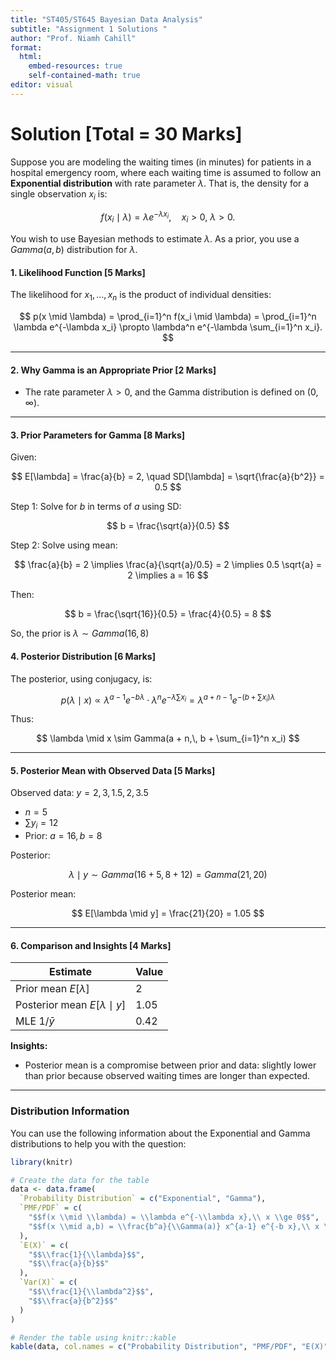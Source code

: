 ```yaml
---
title: "ST405/ST645 Bayesian Data Analysis"
subtitle: "Assignment 1 Solutions "
author: "Prof. Niamh Cahill"
format: 
  html:
    embed-resources: true
    self-contained-math: true
editor: visual
---
```


# Solution \[Total = 30 Marks\]

Suppose you are modeling the waiting times (in minutes) for patients in a hospital emergency room, where each waiting time is assumed to follow an **Exponential distribution** with rate parameter $\lambda$. That is, the density for a single observation $x_i$ is:

$$
f(x_i \mid \lambda) = \lambda e^{-\lambda x_i}, \quad x_i > 0, \ \lambda > 0.
$$

You wish to use Bayesian methods to estimate $\lambda$. As a prior, you use a $Gamma(a, b)$ distribution for $\lambda$.

#### 1. Likelihood Function \[5 Marks\]

The likelihood for $x_1, \dots, x_n$ is the product of individual densities:

$$
p(x \mid \lambda) = \prod_{i=1}^n f(x_i \mid \lambda) = \prod_{i=1}^n \lambda e^{-\lambda x_i} \propto \lambda^n e^{-\lambda \sum_{i=1}^n x_i}.
$$

------------------------------------------------------------------------

#### 2. Why Gamma is an Appropriate Prior \[2 Marks\]

-   The rate parameter $\lambda > 0$, and the Gamma distribution is defined on $(0, \infty)$.

------------------------------------------------------------------------

#### 3. Prior Parameters for Gamma \[8 Marks\]

Given:

$$
E[\lambda] = \frac{a}{b} = 2, \quad SD[\lambda] = \sqrt{\frac{a}{b^2}} = 0.5
$$

Step 1: Solve for $b$ in terms of $a$ using SD:

$$
b = \frac{\sqrt{a}}{0.5}
$$

Step 2: Solve using mean:

$$
\frac{a}{b} = 2 \implies \frac{a}{\sqrt{a}/0.5} = 2 \implies 0.5 \sqrt{a} = 2 \implies a = 16
$$

Then:

$$
b = \frac{\sqrt{16}}{0.5} = \frac{4}{0.5} = 8
$$

So, the prior is $\lambda \sim Gamma(16,8)$

#### 4. Posterior Distribution \[6 Marks\]

The posterior, using conjugacy, is:

$$
p(\lambda \mid x) \propto \lambda^{a-1} e^{-b\lambda} \cdot \lambda^n e^{-\lambda \sum x_i} = \lambda^{a+n-1} e^{-(b+\sum x_i)\lambda}
$$

Thus:

$$
\lambda \mid x \sim Gamma(a + n,\, b + \sum_{i=1}^n x_i)
$$

------------------------------------------------------------------------

#### 5. Posterior Mean with Observed Data \[5 Marks\]

Observed data: $y = 2, 3, 1.5, 2, 3.5$

-   $n = 5$\
-   $\sum y_i = 12$\
-   Prior: $a = 16, b = 8$

Posterior:

$$
\lambda \mid y \sim Gamma(16+5, 8+12) = Gamma(21, 20)
$$

Posterior mean:

$$
E[\lambda \mid y] = \frac{21}{20} = 1.05
$$

------------------------------------------------------------------------

#### 6. Comparison and Insights \[4 Marks\]

| Estimate                           | Value |
|------------------------------------|-------|
| Prior mean $E[\lambda]$            | 2     |
| Posterior mean $E[\lambda \mid y]$ | 1.05  |
| MLE $1/\bar{y}$                    | 0.42  |

**Insights:**

-   Posterior mean is a compromise between prior and data: slightly lower than prior because observed waiting times are longer than expected.

------------------------------------------------------------------------

### **Distribution Information**

You can use the following information about the Exponential and Gamma distributions to help you with the question:

```r
library(knitr)

# Create the data for the table
data <- data.frame(
  `Probability Distribution` = c("Exponential", "Gamma"),
  `PMF/PDF` = c(
    "$$f(x \\mid \\lambda) = \\lambda e^{-\\lambda x},\\ x \\ge 0$$",
    "$$f(x \\mid a,b) = \\frac{b^a}{\\Gamma(a)} x^{a-1} e^{-b x},\\ x \\ge 0$$"
  ),
  `E(X)` = c(
    "$$\\frac{1}{\\lambda}$$",
    "$$\\frac{a}{b}$$"
  ),
  `Var(X)` = c(
    "$$\\frac{1}{\\lambda^2}$$",
    "$$\\frac{a}{b^2}$$"
  )
)

# Render the table using knitr::kable
kable(data, col.names = c("Probability Distribution", "PMF/PDF", "E(X)", "Var(X)"), escape = FALSE)
```
